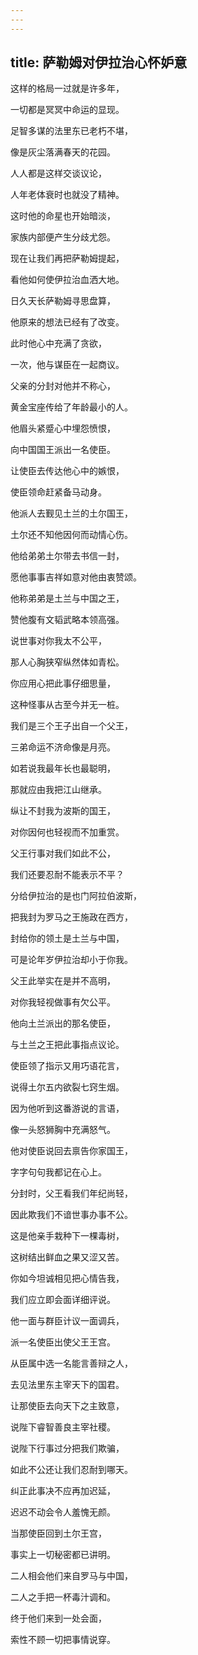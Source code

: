 ```yaml
---
---
---
```

title: 萨勒姆对伊拉治心怀妒意
---




这样的格局一过就是许多年，

一切都是冥冥中命运的显现。

足智多谋的法里东已老朽不堪，

像是灰尘落满春天的花园。

人人都是这样交谈议论，

人年老体衰时也就没了精神。

这时他的命星也开始暗淡，

家族内部便产生分歧尤怨。

现在让我们再把萨勒姆提起，

看他如何使伊拉治血洒大地。

日久天长萨勒姆寻思盘算，

他原来的想法已经有了改变。

此时他心中充满了贪欲，

一次，他与谋臣在一起商议。

父亲的分封对他并不称心，

黄金宝座传给了年龄最小的人。

他眉头紧蹙心中埋怨愤恨，

向中国国王派出一名使臣。

让使臣去传达他心中的嫉恨，

使臣领命赶紧备马动身。

他派人去觐见土兰的土尔国王，

土尔还不知他因何而动情心伤。

他给弟弟土尔带去书信一封，

愿他事事吉祥如意对他由衷赞颂。

他称弟弟是土兰与中国之王，

赞他腹有文韬武略本领高强。

说世事对你我太不公平，

那人心胸狭窄纵然体如青松。

你应用心把此事仔细思量，

这种怪事从古至今并无一桩。

我们是三个王子出自一个父王，

三弟命运不济命像是月亮。

如若说我最年长也最聪明，

那就应由我把江山继承。

纵让不封我为波斯的国王，

对你因何也轻视而不加重赏。

父王行事对我们如此不公，

我们还要忍耐不能表示不平？

分给伊拉治的是也门阿拉伯波斯，

把我封为罗马之王施政在西方，

封给你的领土是土兰与中国，

可是论年岁伊拉治却小于你我。

父王此举实在是并不高明，

对你我轻视做事有欠公平。

他向土兰派出的那名使臣，

与土兰之王把此事指点议论。

使臣领了指示又用巧语花言，

说得土尔五内欲裂七窍生烟。

因为他听到这番游说的言语，

像一头怒狮胸中充满怒气。

他对使臣说回去禀告你家国王，

字字句句我都记在心上。

分封时，父王看我们年纪尚轻，

因此欺我们不谙世事办事不公。

这是他亲手栽种下一棵毒树，

这树结出鲜血之果又涩又苦。

你如今坦诚相见把心情告我，

我们应立即会面详细评说。

他一面与群臣计议一面调兵，

派一名使臣出使父王王宫。

从臣属中选一名能言善辩之人，

去见法里东主宰天下的国君。

让那使臣去向天下之主致意，

说陛下睿智善良主宰社稷。

说陛下行事过分把我们欺骗，

如此不公还让我们忍耐到哪天。

纠正此事决不应再加迟延，

迟迟不动会令人羞愧无颜。

当那使臣回到土尔王宫，

事实上一切秘密都已讲明。

二人相会他们来自罗马与中国，

二人之手把一杯毒汁调和。

终于他们来到一处会面，

索性不顾一切把事情说穿。
